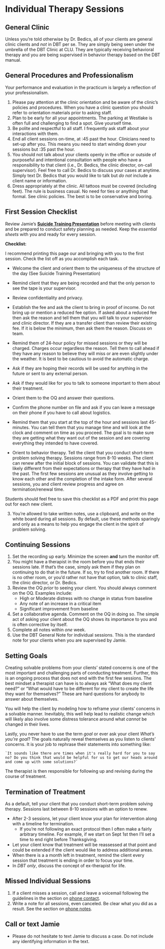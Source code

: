 # Individual Therapy Sessions

## General Clinic

Unless you're told otherwise by Dr. Bedics, all of your clients are general clinic clients and _not_ in DBT per se.  They are simply being seen under the umbrella of the DBT Clinic at CLU.  They are typically receiving behavioral therapy and you are being supervised in behavior therapy based on the DBT manual.

## General Procedures and Professionalism

Your performance and evaluation in the practicum is largely a reflection of your professionalism. 

1. Please pay attention at the clinic orientation and be aware of the clinic's policies and procedures. When you have a clinic question you should refer to orientation materials prior to asking staff. 
2. Plan to be early for all your appointments. The parking at Westlake is often full and challenging to find a spot. Give yourself time.
3. Be polite and respectful to all staff.  I frequently ask staff about your interactions with them. 
4. End all client sessions on-time, at :45 past the hour. Clinicians need to set-up after you.  This means you need to start winding down your sessions but :35 past the hour. 
5. You should not talk about your clients openly in the office or outside of purposeful and intentional consultation with people who have a responsibility to that client (i.e., Dr. Bedics, the clinic director, on-call supervisor).  Feel free to call Dr. Bedics to discuss your cases at anytime.  Simply text Dr. Bedics that you would like to talk but _do not_ include a client name or information.
6. Dress appropriately at the clinic.  All tattoos must be covered (including feet).  The rule is business casual.  No need for ties or anything that formal.  See clinic policies.  The best is to be conservative and boring.  

## First Session Checklist

Review Jamie's **[Suicide Training Presentation](https://speakerdeck.com/jdbedics/clu-2018-community-counseling-safety-training)** before meeting with clients and be prepared to conduct safety planning as needed. Keep the *essential sheets* with you and ready for every session.
   
**Checklist:**

I recommend printing this page our and bringing with you to the first session.  Check the list off as you accomplish each task.

  * Welcome the client and orient them to the uniqueness of the structure of the day (See Suicide Training Presentation)
    
  * Remind client that they are being recorded and that the only person to see the tape is your supervisor.
    
  * Review confidentiality and privacy.  
    
  * Establish the fee and ask the client to bring in proof of income.  Do not bring up or mention a reduced fee option. If asked about a reduced fee then ask the reason and tell them that you will talk to your supervisor and clinic director.  If they are a transfer client than review their existing fee. If it is below the minimum, then ask them the reason.  Discuss on team.    

  * Remind them of 24-hour policy for missed sessions or they will be charged.  Charges occur regardless the reason. Tell them to call ahead if they have any reason to believe they will miss or are even slightly under the weather.  It is best to be cautious to avoid the automatic charge. 

  * Ask if they are hoping their records will be used for anything in the future or sent to any external person.

  * Ask if they would like for you to talk to someone important to them about their treatment.

  * Orient them to the OQ and answer their questions.

  * Confirm the phone number on file and ask if you can leave a message on their phone if you have to call about logistics.

  * Remind them that you start at the top of the hour and sessions last 45-minutes.  You can tell them that you manage time and will look at the clock and comment on time as you proceed.  The goal is to make sure they are getting what they want out of the session and are covering everything they intended to have covered.

  * Orient to behavior therapy.  Tell the client that you conduct short-term problem solving therapy.  Sessions range from 8-10 weeks.  The client can renew after the initial block of sessions.  You can validate that this is likely different from their expectations or therapy that they have had in the past. The first few sessions are unusual as they involve getting to know each other and the completion of the intake form.  After several sessions, you and client review progress and  agree on termination/renewal time.

Students should feel free to save this checklist as a PDF and print this page out for each new client. 

3. You're allowed to take written notes, use a clipboard, and write on the white board during all sessions. By default, use these methods sparingly and only as a means to help you engage the client in the spirit of problem solving. 

## Continuing Sessions

1. Set the recording up early. Minimize the screen **and** turn the monitor off.
2. You might have a therapist in the room before you that ends their sessions late. If that's the case, simply ask them if they plan on continuing to do that in the future.  If so, try to find another room.  If there is no other room, or you'd rather not have that option, talk to clinic staff, the clinic director, or Dr. Bedics.
3. Review the OQ _prior_ to seeing your client. You should always comment on the OQ. Examples include:
    * High or Moderate distress with no change in status from baseline
    * Any note of an increase in a critical item 
    * Significant improvement from baseline
5.  Set a collaborative agenda. Comment on the OQ in doing so. The simple act of asking your client about the OQ shows its importance to you and is often corrective by itself.
5. Complete all notes within *one* week. 
6. Use the DBT General Note for individual sessions.  This is the standard note for your clients when you are supervised by Jamie. 

## Setting Goals

Creating solvable problems from your clients' stated concerns is one of the most important and challenging parts of conducting treatment. Further, this is an ongoing process that does not end with the first few sessions.   The best mindset a therapist can have is to always ask "What does my client need?" or "What would have to be different for my client to create the life they want for themselves?"  These are hard questions for anybody to answer about themselves. 

You will help the client by modeling how to reframe your clients' concerns in a solvable manner. Inevitably, this well help lead to realistic change which will likely also involve some distress tolerance around what _cannot_ be changed in their lives.    

Lastly, you never have to use the term _goal_ or ever ask your client _What's you're goal_?  The goals naturally reveal themselves as you listen to clients' concerns. It is your job to rephrase their statements into something like:

    `It sounds like there are times when it's really hard for you to say no? Do you think that would be helpful for us to get our heads around and come up with some solutions?`

The therapist is then responsible for following up and revising during the course of treatment. 

## Termination of Treatment

As a default, tell your client that you conduct short-term problem solving therapy.  Sessions last between 8-10 sessions with an option to renew.

* After 2-3 sessions, let your client know your plan for intervention along with a timeline for termination.
    * If you're not following an exact protocol then I often make a fairly arbitrary timeline.  For example, if we start on Sept 1st then I'll set a time to end right before Thanksgiving.  
* Let your client know that treatment will be reassessed at that point and could be extended if the client would like to address additional areas.
* When there is a a month left in treatment, remind the client every session that treatment is ending in order to focus your time. 
* In _DBT only_, discuss the concept of ex-therapist for life. 

## Missed Individual Sessions

1. If a client misses a session, call and leave a voicemail following the guidelines in the section on [phone contact](phone-contact-with-clients.html).
2. Write a note for all sessions, even canceled.  Be clear what you did as a result. See the section on [phone notes](phone-contact-with-clients.html).
  

## Call or text Jamie

* Please do not hesitate to text Jamie to discuss a case.  Do not include any identifying information in the text.